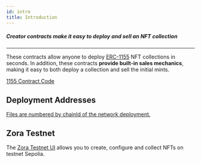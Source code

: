 ```yaml
---
id: intro
title: Introduction
---
```


##### Creator contracts make it easy to deploy and sell an NFT collection

---

These contracts allow anyone to deploy [ERC-1155](https://eips.ethereum.org/EIPS/eip-1155) NFT collections in seconds.
In addition, these contracts **provide built-in sales mechanics**, making it easy to both deploy a collection and sell the initial mints.

[1155 Contract Code](https://github.com/ourzora/zora-protocol/tree/main/packages/1155-contracts)

## Deployment Addresses
[Files are numbered by chainId of the network deployment.](https://github.com/ourzora/zora-protocol/tree/main/packages/1155-deployments/addresses)

## Zora Testnet
The [Zora Testnet UI](https://testnet.zora.co) allows you to create, configure and collect NFTs on testnet Sepolia.
